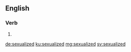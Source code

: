 ==English==

===Verb===
{{head|en|verb form}}

# {{en-past of|sexualize}}

[[de:sexualized]]
[[ku:sexualized]]
[[mg:sexualized]]
[[sv:sexualized]]